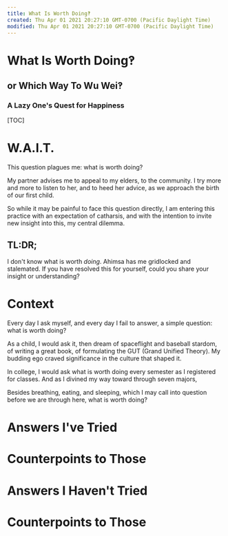 ```yaml
---
title: What Is Worth Doing‽
created: Thu Apr 01 2021 20:27:10 GMT-0700 (Pacific Daylight Time)
modified: Thu Apr 01 2021 20:27:10 GMT-0700 (Pacific Daylight Time)
---
```

# What Is Worth Doing‽

## or Which Way To Wu Wei‽

### A Lazy One's Quest for Happiness

[TOC]

# W.A.I.T.

This question plagues me: what is worth doing?

My partner advises me to appeal to my elders, to the community. I try more and more to listen to her, and to heed her advice, as we approach the birth of our first child.

So while it may be painful to face this question directly, I am entering this practice with an expectation of catharsis, and with the intention to invite new insight into this, my central dilemma.

## TL:DR;

I don't know what is worth _doing_. Ahimsa has me gridlocked and stalemated. If you have resolved this for yourself, could you share your insight or understanding?

# Context

Every day I ask myself, and every day I fail to answer, a simple question: what is worth doing?

As a child, I would ask it, then dream of spaceflight and baseball stardom, of writing a great book, of formulating the GUT (Grand Unified Theory). My budding ego craved significance in the culture that shaped it.

In college, I would ask what is worth doing every semester as I registered for classes. And as I divined my way toward through seven majors,

Besides breathing, eating, and sleeping, which I may call into question before we are through here, what is worth doing?

# Answers I've Tried

# Counterpoints to Those

# Answers I Haven't Tried

# Counterpoints to Those

